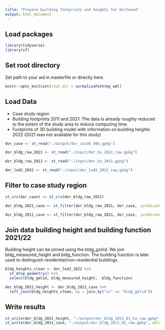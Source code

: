 ---
title: "Prepare building footprints and heights for Dortmund"
output: html_document
---

## Load packages

```{r, echo=FALSE}
library(tidyverse)
library(sf)
```

## Set root directory

Set path to your wd in masterfile or directly here. 

```{r setup, include=FALSE}
knitr::opts_knit$set(root.dir = normalizePath(my_wd))
```

## Load Data

* Case study region
* Building footprints 2011 and 2021: The data is already roughly reduced to the extent of the study area to reduce computing time. 
* Footprints of 3D building model with information on building heights 2022 (2021 was not available for this study)

```{r}
dor_case <- st_read("./output/dor_iso30_VWG.gpkg")

dor_bldg_raw_2021 <- st_read("./input/dor_hu_2021_raw.gpkg")

dor_bldg_raw_2011 <- st_read("./input/dor_hu_2011.gpkg")

dor_lod2_2022 <- st_read("./input/dor_lod2_2022_raw.gpkg")
```

## Filter to case study region

```{r}
st_crs(dor_case) == st_crs(dor_bldg_raw_2021)

dor_bldg_2021_case <- st_filter(dor_bldg_raw_2021, dor_case, .predicate = st_intersects)

dor_bldg_2011_case <- st_filter(dor_bldg_raw_2011, dor_case, .predicate = st_intersects)
```

## Join data building height and building function 2021/22

Building height can be joined using the bldg_gmlid. We join bldg_measured_height and bldg_function. 
The building function is later used to distinguish residential/non-residential buildings.  

```{r}
bldg_heights_clean <- dor_lod2_2022 %>% 
  st_drop_geometry() %>% 
  select(bldg_gmlid, bldg_measured_height,  bldg_function)

dor_bldg_2021_height <- dor_bldg_2021_case %>%
  left_join(bldg_heights_clean, by = join_by("oi" == "bldg_gmlid"))
```

## Write results

```{r}
st_write(dor_bldg_2021_height, "./output/dor_bldg_2021_01_ha_raw.gpkg", delete_layer = TRUE)
st_write(dor_bldg_2011_case, "./output/dor_bldg_2011_01_raw.gpkg", delete_layer = TRUE)
```

